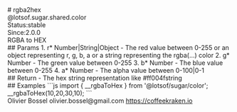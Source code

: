 <div class="docmap-mdx">
# rgba2hex
<div class="_namespace">@lotsof.sugar.shared.color</div>
<div class="_metas">
<div class="_status"><span class="_status-label">Status:</span><span class="_status-value -stable">stable</span></div>
<div class="_since"><span class="_since-label">Since:</span><span class="_since-value">2.0.0</span></div>
</div>
<div class="_description">
RGBA to HEX
</div>
<div class="_params">
## Params
1. <span class="_name">r<span class="_required">*</span></span><span class="_default"></span> <span class="_type">Number|String|Object</span>
   - The red value between 0-255 or an object representing r, g, b, a or a string representing the rgba(...) color
2. <span class="_name">g<span class="_required">*</span></span><span class="_default"></span> <span class="_type">Number</span>
   - The green value between 0-255
3. <span class="_name">b<span class="_required">*</span></span><span class="_default"></span> <span class="_type">Number</span>
   - The blue value between 0-255
4. <span class="_name">a<span class="_required">*</span></span><span class="_default"></span> <span class="_type">Number</span>
   - The alpha value between 0-100|0-1
</div>
<div class="_return">
## Return
- <span class="_description">The hex string representation like #ff004f</span><span class="_default"></span><span class="_type">string</span>
</div>
<div class="_examples">
## Examples
```js
import { __rgbaToHex } from '@lotsof/sugar/color';
__rgbaToHex(10,20,30,10);
```
</div>
<div class="_author">
<span class="_name">Olivier Bossel</span>
<span class="_email">olivier.bossel@gmail.com</span>
<a href="https://coffeekraken.io" target="_blank" class="_url">https://coffeekraken.io</a>
</div>
</div>
